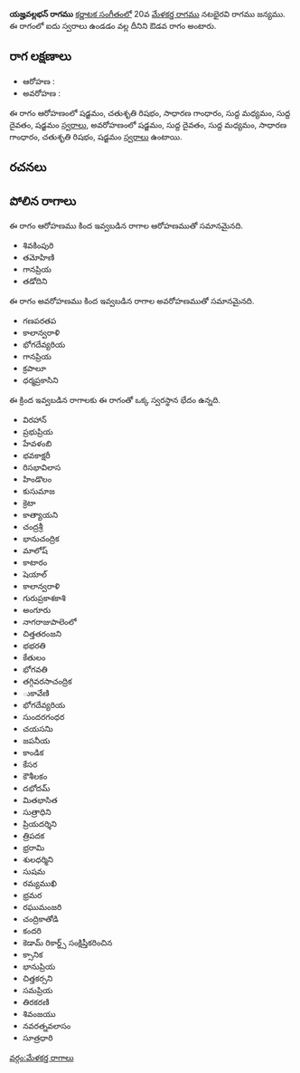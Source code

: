 {{Infobox ragam
	| name          	= యజ్హవల్లభన్
	| synonym	    	= 
	| mela          	= 
	| chakra        	= 
	| janaka        	= 
	| type          	= ఔడవ
	| arohanam      	= {{svaraC|S|R2|G2|M1|D1|S'}} 
	| avarohanam    	= {{svaraC|S'|D1|M1|G2|R2|S}}
	| jeeva         	=
	| chhaya        	=
	| nyasa         	=
	| vishesha      	= 
	| equivalent  		= 
}}
{{కర్ణాటక సంగీత రాగాలు}}
'''యజ్హవల్లభన్ రాగము''' [[కర్ణాటక సంగీతం]]లో 20వ [[మేళకర్త రాగము]] నటభైరవి రాగము జన్యము.  ఈ రాగంలో ఐదు స్వరాలు ఉండడం వల్ల దీనిని ఔడవ రాగం అంటారు.


==రాగ లక్షణాలు==


* ఆరోహణ : {{svaraC|S|R2|G2|M1|D1|S'}} 
* అవరోహణ : {{svaraC|S'|D1|M1|G2|R2|S}}

ఈ రాగం ఆరోహణంలో షడ్జమం, చతుశృతి రిషభం, సాధారణ గాంధారం, సుద్ద మధ్యమం, సుద్ద దైవతం, షడ్జమం [[స్వరాలు]], అవరోహణంలో షడ్జమం, సుద్ద దైవతం, సుద్ద మధ్యమం, సాధారణ గాంధారం, చతుశృతి రిషభం, షడ్జమం [[స్వరాలు]] ఉంటాయి.

==రచనలు==



==పోలిన రాగాలు==
ఈ రాగం ఆరోహణము కింద ఇవ్వబడిన రాగాల ఆరోహణముతో సమానమైనది.
* శివకింపురి
* తమోహిణి
* గానప్రియ
* తడోదిని

ఈ రాగం అవరోహణము కింద ఇవ్వబడిన రాగాల అవరోహణముతో సమానమైనది.
* గణపరతప
* కాలాన్వరాళి
* భోగదేవ్యరియ
* గానప్రియ
* క్రపాలూ
* ధర్మప్రకాసిని

ఈ క్రింద ఇవ్వబడిన రాగాలకు ఈ రాగంతో ఒక్క స్వరస్థాన భేదం ఉన్నది.
* విరహాన్
* ప్రభుప్రియ
* హేవళంబి
* భవకాక్షరీ
* రిసభావిలాస
* హిండొలం
* కుసుమాజ
* క్రెటా
* కాత్యాయని
* చంద్రశ్రీ
* భానుచంద్రిక
* మాలోష్
* కాటారం
* షెయాల్
* కాలాన్వరాళి
* గురుప్రకాశకాశి
* అంగూరు
* నాగరాజుపాలెంలో
* చిత్తతరంజని
* భభరతి
* కేతులం
* భోగవతి
* తగ్గివరసాచంద్రిక
* ుకావేణి
* భోగదేవ్యరియ
* సుందరగంధర
* చయసనిు
* జపనీయ
* కాండిక
* కేసర
* కౌశీలకం
* దభోదమ్
* మితభాసిత
* సుత్రాధిని
* ప్రియదర్శిని
* త్రిపదక
* భ్రరామి
* శులధర్మిని
* సుషమ
* రమ్యముఖి
* భ్రమర
* రఘుమంజరి
* చంద్రికాతోడి
* కందరి
* కెడామ్ రికార్డ్స్ సంక్షిప్తీకరించిన
* క్సానిక
* భానుప్రియ
* చిత్తకర్సని
* సమప్రియ
* తిరకరణి
* శివంజయు
* నవరత్నవలాసం
* సూత్రధారి



[[వర్గం:మేళకర్త రాగాలు]]